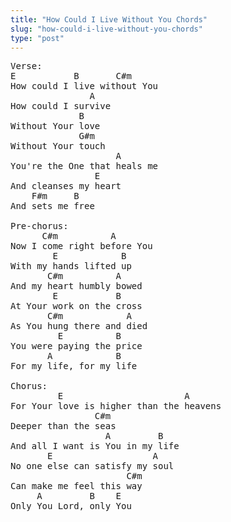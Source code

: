 ```yaml
---
title: "How Could I Live Without You Chords"
slug: "how-could-i-live-without-you-chords"
type: "post"
---
```


<pre>
Verse:
E           B       C#m
How could I live without You
               A
How could I survive
             B
Without Your love
             G#m 
Without Your touch
                    A 
You're the One that heals me
                E 
And cleanses my heart 
    F#m     B 
And sets me free 

Pre-chorus:
      C#m          A 
Now I come right before You
        E            B 
With my hands lifted up
       C#m          A 
And my heart humbly bowed
        E           B 
At Your work on the cross          
       C#m            A 
As You hung there and died    
         E          B 
You were paying the price
       A            B 
For my life, for my life 
 
Chorus:
         E                       A 
For Your love is higher than the heavens
                C#m 
Deeper than the seas
                  A         B 
And all I want is You in my life
       E                   A 
No one else can satisfy my soul
                      C#m 
Can make me feel this way
     A         B    E 
Only You Lord, only You
</pre>